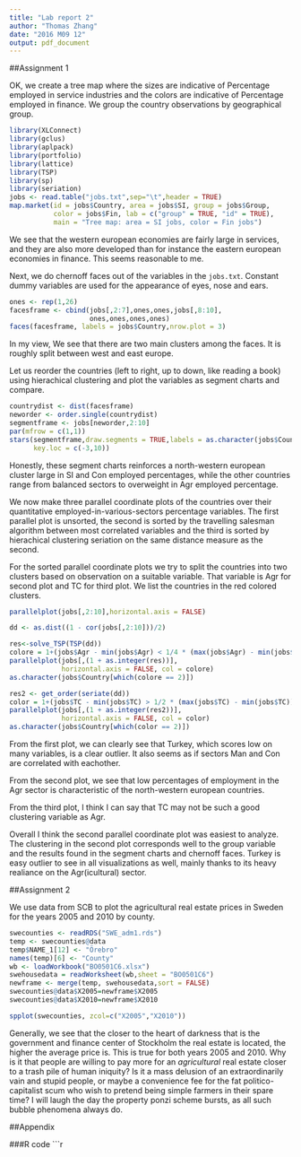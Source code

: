 ```yaml
---
title: "Lab report 2"
author: "Thomas Zhang"
date: "2016 M09 12"
output: pdf_document
---
```


##Assignment 1

OK, we create a tree map where the sizes are indicative of Percentage employed in service industries and the colors are indicative of Percentage employed in finance. We group the country observations by geographical group.

```r
library(XLConnect)
library(gclus)
library(aplpack)
library(portfolio)
library(lattice)
library(TSP)
library(sp)
library(seriation)
jobs <- read.table("jobs.txt",sep="\t",header = TRUE)
map.market(id = jobs$Country, area = jobs$SI, group = jobs$Group,
           color = jobs$Fin, lab = c("group" = TRUE, "id" = TRUE),
           main = "Tree map: area = SI jobs, color = Fin jobs")
```

We see that the western european economies are fairly large in services, and they are also more developed than for instance the eastern european economies in finance. This seems reasonable to me. 

Next, we do chernoff faces out of the variables in the `jobs.txt`. Constant dummy variables are used for the appearance of eyes, nose and ears.

```r
ones <- rep(1,26)
facesframe <- cbind(jobs[,2:7],ones,ones,jobs[,8:10],
                    ones,ones,ones,ones)
faces(facesframe, labels = jobs$Country,nrow.plot = 3)
```

In my view, We see that there are two main clusters among the faces. It is roughly split between west and east europe.

Let us reorder the countries (left to right, up to down, like reading a book) using hierachical clustering and plot the variables as segment charts and compare.

```r
countrydist <- dist(facesframe)
neworder <- order.single(countrydist)
segmentframe <- jobs[neworder,2:10]
par(mfrow = c(1,1))
stars(segmentframe,draw.segments = TRUE,labels = as.character(jobs$Country[neworder]),
      key.loc = c(-3,10))
```

Honestly, these segment charts reinforces a north-western european cluster large in SI and Con employed percentages, while the other countries range from balanced sectors to overweight in Agr employed percentage.

We now make three parallel coordinate plots of the countries over their quantitative employed-in-various-sectors percentage variables. The first parallel plot is unsorted, the second is sorted by the travelling salesman algorithm between most correlated variables and the third is sorted by hierachical clustering seriation on the same distance measure as the second.

For the sorted parallel coordinate plots we try to split the countries into two clusters based on observation on a suitable variable. That variable is Agr for second plot and TC for third plot. We list the countries in the red colored clusters.

```r
parallelplot(jobs[,2:10],horizontal.axis = FALSE)

dd <- as.dist((1 - cor(jobs[,2:10]))/2)

res<-solve_TSP(TSP(dd))
colore = 1+(jobs$Agr - min(jobs$Agr) < 1/4 * (max(jobs$Agr) - min(jobs$Agr)))
parallelplot(jobs[,(1 + as.integer(res))],
             horizontal.axis = FALSE, col = colore)
as.character(jobs$Country[which(colore == 2)])

res2 <- get_order(seriate(dd))
color = 1+(jobs$TC - min(jobs$TC) > 1/2 * (max(jobs$TC) - min(jobs$TC)))
parallelplot(jobs[,(1 + as.integer(res2))],
             horizontal.axis = FALSE, col = color)
as.character(jobs$Country[which(color == 2)])
```

From the first plot, we can clearly see that Turkey, which scores low on many variables, is a clear outlier. It also seems as if sectors Man and Con are correlated with eachother.

From the second plot, we see that low percentages of employment in the Agr sector is characteristic of the north-western european countries.

From the third plot, I think I can say that TC may not be such a good clustering variable as Agr.

Overall I think the second parallel coordinate plot was easiest to analyze. The clustering in the second plot corresponds well to the group variable and the results found in the segment charts and chernoff faces. Turkey is easy outlier to see in all visualizations as well, mainly thanks to its heavy realiance on the Agr(icultural) sector.

##Assignment 2

We use data from SCB to plot the agricultural real estate prices in Sweden for the years 2005 and 2010 by county.

```r
swecounties <- readRDS("SWE_adm1.rds")
temp <- swecounties@data
temp$NAME_1[12] <- "Örebro"
names(temp)[6] <- "County"
wb <- loadWorkbook("BO0501C6.xlsx")
swehousedata = readWorksheet(wb,sheet = "BO0501C6")
newframe <- merge(temp, swehousedata,sort = FALSE)
swecounties@data$X2005=newframe$X2005
swecounties@data$X2010=newframe$X2010

spplot(swecounties, zcol=c("X2005","X2010"))
```

Generally, we see that the closer to the heart of darkness that is the government and finance center of Stockholm the real estate is located, the higher the average price is. This is true for both years 2005 and 2010. Why is it that people are willing to pay more for an _agricultural_ real estate closer to a trash pile of human iniquity? Is it a mass delusion of an extraordinarily vain and stupid people, or maybe a convenience fee for the fat politico-capitalist scum who wish to pretend being simple farmers in their spare time?
I will laugh the day the property ponzi scheme bursts, as all such bubble phenomena always do.

##Appendix

###R code
```r

